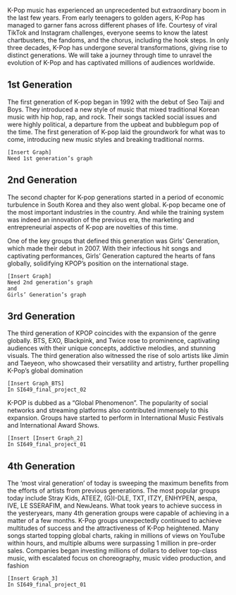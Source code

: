 K-Pop music has experienced an unprecedented but extraordinary boom in the last few years. From early teenagers to golden agers, K-Pop has managed to garner fans across different phases of life. Courtesy of viral TikTok and Instagram challenges, everyone seems to know the latest chartbusters, the fandoms, and the chorus, including the hook steps.
In only three decades, K-Pop has undergone several transformations, giving rise to distinct generations. We will take a journey through time to unravel the evolution of K-Pop and has captivated millions of audiences worldwide.

## 1st Generation
The first generation of K-pop began in 1992 with the debut of Seo Taiji and Boys. They introduced a new style of music that mixed traditional Korean music with hip hop, rap, and rock. Their songs tackled social issues and were highly political, a departure from the upbeat and bubblegum pop of the time. The first generation of K-pop laid the groundwork for what was to come, introducing new music styles and breaking traditional norms.

```
[Insert Graph]
Need 1st generation’s graph
```

## 2nd Generation
The second chapter for K-pop generations started in a period of economic turbulence in South Korea and they also went global. K-pop became one of the most important industries in the country. And while the training system was indeed an innovation of the previous era, the marketing and entrepreneurial aspects of K-pop are novelties of this time.

One of the key groups that defined this generation was Girls’ Generation, which made their debut in 2007. With their infectious hit songs and captivating performances, Girls’ Generation captured the hearts of fans globally, solidifying KPOP’s position on the international stage.

```
[Insert Graph]
Need 2nd generation’s graph
and
Girls’ Generation’s graph
```

## 3rd Generation
The third generation of KPOP coincides with the expansion of the genre globally. BTS, EXO, Blackpink, and Twice rose to prominence, captivating audiences with their unique concepts, addictive melodies, and stunning visuals. The third generation also witnessed the rise of solo artists like Jimin and Taeyeon, who showcased their versatility and artistry, further propelling K-Pop’s global domination

```
[Insert Graph_BTS]
In SI649_final_project_02
```

K-POP is dubbed as a “Global Phenomenon”. The popularity of social networks and streaming platforms also contributed immensely to this expansion. Groups have started to perform in International Music Festivals and International Award Shows.

```
[Insert [Insert Graph_2]
In SI649_final_project_01
```

## 4th Generation
The ‘most viral generation’ of today is sweeping the maximum benefits from the efforts of artists from previous generations. The most popular groups today include Stray Kids, ATEEZ, (G)I-DLE, TXT, ITZY, ENHYPEN, aespa, IVE, LE SSERAFIM, and NewJeans. What took years to achieve success in the yesteryears, many 4th generation groups were capable of achieving in a matter of a few months.
K-Pop groups unexpectedly continued to achieve multitudes of success and the attractiveness of K-Pop heightened. Many songs started topping global charts, raking in millions of views on YouTube within hours, and multiple albums were surpassing 1 million in pre-order sales. Companies began investing millions of dollars to deliver top-class music, with escalated focus on choreography, music video production, and fashion

```
[Insert Graph_3]
In SI649_final_project_01
```